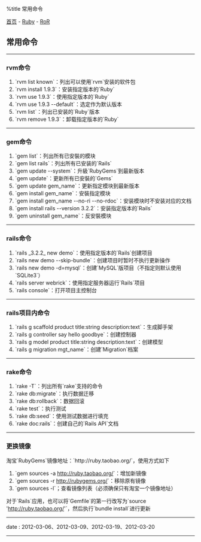 %title 常用命令

[[../../../index|首页]] - [[../index|Ruby]] - [[index|RoR]]
==常用命令==
----
===rvm命令===

# `rvm list known`：列出可以使用`rvm`安装的软件包
# `rvm install 1.9.3`：安装指定版本的`Ruby`
# `rvm use 1.9.3`：使用指定版本的`Ruby`
# `rvm use 1.9.3 --default`：选定作为默认版本
# `rvm list`：列出已安装的`Ruby`版本
# `rvm remove 1.9.3`：卸载指定版本的`Ruby`
----
===gem命令===

# `gem list`：列出所有已安裝的模块
# `gem list rails`：列出所有已安装的`Rails`
# `gem update --system`：升級`RubyGems`到最新版本
# `gem update`：更新所有已安裝的`Gems`
# `gem update gem_name`：更新指定模块到最新版本
# `gem install gem_name`：安裝指定模块
# `gem install gem_name --no-ri --no-rdoc`：安装模块时不安装对应的文档
# `gem install rails --version 3.2.2`：安装指定版本的`Rails`
# `gem uninstall gem_name`：反安裝模块
----
===rails命令===

# `rails _3.2.2_ new demo`：使用指定版本的`Rails`创建项目
# `rails new demo --skip-bundle`：创建项目时暂时不执行更新操作
# `rails new demo -d=mysql`：创建`MySQL`版项目（不指定则默认使用`SQLite3`）
# `rails server webrick`：使用指定服务器运行`Rails`项目
# `rails console`：打开项目主控制台
----
===rails项目内命令===

# `rails g scaffold product title:string description:text`：生成脚手架
# `rails g controller say hello goodbye`：创建控制器
# `rails g model product title:string description:text`：创建模型
# `rails g migration mgt_name`：创建`Migration`档案
----
===rake命令===

# `rake -T`：列出所有`rake`支持的命令
# `rake db:migrate`：执行数据迁移
# `rake db:rollback`：数据回滚
# `rake test`：执行测试
# `rake db:seed`：使用测试数据进行填充
# `rake doc:rails`：创建自己的`Rails API`文档
----
===更换镜像===

淘宝`RubyGems`镜像地址：`http://ruby.taobao.org/`，使用方式如下

# `gem sources -a http://ruby.taobao.org/`：增加新镜像
# `gem sources -r http://rubygems.org/`：移除原有镜像
# `gem sources -l`；查看镜像列表（必须确保只有淘宝一个镜像地址）

对于`Rails`应用，也可以将`Gemfile`的第一行改写为`source 'http://ruby.taobao.org/'`，然后执行`bundle install`进行更新
----
<red>date</red> : 2012-03-06、2012-03-09、2012-03-19、2012-03-20
----
